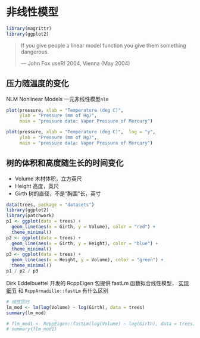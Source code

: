# 非线性模型 {#chap:nonlinear-models}

```r
library(magrittr)
library(ggplot2)
```

> If you give people a linear model function you give them something dangerous.
> 
>   --- John Fox useR! 2004, Vienna (May 2004)

## 压力随温度的变化 {#sec:pressure}

NLM  Nonlinear Models 一元非线性模型`nlm`

```r
plot(pressure, xlab = "Temperature (deg C)",
     ylab = "Pressure (mm of Hg)",
     main = "pressure data: Vapor Pressure of Mercury")

plot(pressure, xlab = "Temperature (deg C)",  log = "y",
     ylab = "Pressure (mm of Hg)",
     main = "pressure data: Vapor Pressure of Mercury")
```


## 树的体积和高度随生长的时间变化 {#sec:trees}

- Volume 木材体积，立方英尺
- Height 高度，英尺
- Girth 树的直径，不是“胸围”长，英寸

```r
data(trees, package = "datasets")
library(ggplot2)
library(patchwork)
p1 <- ggplot(data = trees) +
  geom_line(aes(x = Girth, y = Volume), color = "red") +
  theme_minimal()
p2 <- ggplot(data = trees) +
  geom_line(aes(x = Girth, y = Height), color = "blue") +
  theme_minimal()
p3 <- ggplot(data = trees) +
  geom_line(aes(x = Height, y = Volume), color = "green") +
  theme_minimal()
p1 / p2 / p3
```

Dirk Eddelbuettel 开发的 RcppEigen 包提供 fastLm 函数拟合线性模型， [实现细节](https://stackoverflow.com/questions/32137870) 和 `RcppArmadillo::fastLm` 有什么区别

```r
# 线性回归
lm_mod <- lm(log(Volume) ~ log(Girth), data = trees)
summary(lm_mod)

# flm_mod1 <- RcppEigen::fastLm(log(Volume) ~ log(Girth), data = trees)
# summary(flm_mod1)
```
